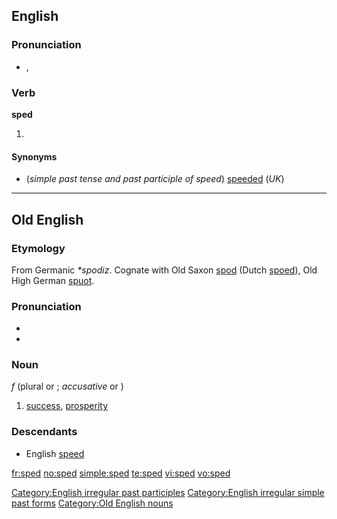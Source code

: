 ==English==

===Pronunciation===
* {{IPA|/spɛd/}}, {{SAMPA|/'/}}
*: {{rhymes|ɛd}}

===Verb===
'''sped'''

# {{US}} {{past of|[[speed]]}}

====Synonyms====
* (''simple past tense and past participle of speed'') [[speeded]] (''UK'')

[[Category:English irregular past participles]]
[[Category:English irregular simple past forms]]

----

==Old English==

===Etymology===
From Germanic ''*spodiz''.  Cognate with Old Saxon [[spod]] (Dutch [[spoed]]), Old High German [[spuot]].

===Pronunciation===
* {{IPA|/spe:d/|lang=ang}}
* {{audio|en-us-sped.ogg|Audio (US)}}

===Noun===
{{unicode|'''spēd'''}} ''f'' (plural {{unicode|'''[[spede|spēde]]'''}} or {{unicode|'''[[speda|spēda]]'''}}; ''accusative'' {{unicode|'''[[spede|spēde]]'''}} or {{unicode|'''spēd'''}})

# [[success]], [[prosperity]]

===Descendants===
* English [[speed]]

[[Category:Old English nouns]]

[[fr:sped]]
[[no:sped]]
[[simple:sped]]
[[te:sped]]
[[vi:sped]]
[[vo:sped]]